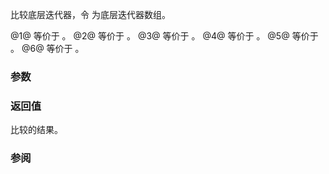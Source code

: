 {{title|1=operator==,&lt;,&gt;,&lt;=,&gt;=,&lt;=&gt;{{small|(ranges::adjacent_view::''iterator'')}}}}
{{cpp/ranges/adjacent_view/navbar}}

{{dcl begin}}
{{dcl|num=1|since=c++23|1=
friend constexpr bool operator==( const /*iterator*/&amp; x, const /*iterator*/&amp; y );
}}
{{dcl|num=2|since=c++23|1=
friend constexpr bool operator&lt;( const /*iterator*/&amp; x, const /*iterator*/&amp; y )
    requires ranges::random_access_range&lt;Base&gt;;
}}
{{dcl|num=3|since=c++23|1=
friend constexpr bool operator&gt;( const /*iterator*/&amp; x, const /*iterator*/&amp; y )
    requires ranges::random_access_range&lt;Base&gt;;
}}
{{dcl|num=4|since=c++23|1=
friend constexpr bool operator&lt;=( const /*iterator*/&amp; x, const /*iterator*/&amp; y )
    requires ranges::random_access_range&lt;Base&gt;;
}}
{{dcl|num=5|since=c++23|1=
friend constexpr bool operator&gt;=( const /*iterator*/&amp; x, const /*iterator*/&amp; y )
    requires ranges::random_access_range&lt;Base&gt;;
}}
{{dcl|num=6|since=c++23|1=
friend constexpr auto operator&lt;=&gt;( const /*iterator*/&amp; x, const /*iterator*/&amp; y )
    requires ranges::random_access_range&lt;Base&gt; &amp;&amp;
             std::three_way_comparable&lt;ranges::iterator_t&lt;Base&gt;&gt;;
}}
{{dcl end}}

比较底层迭代器，令 {{rlpi|/#数据成员|current_}} 为底层迭代器数组。

@1@ 等价于 {{c|1=return x.current_.back() == y.current_.back()}}。
@2@ 等价于 {{c|return x.current_.back() &lt; y.current_.back()}}。
@3@ 等价于 {{c|return y &lt; x;}}。
@4@ 等价于 {{c|return !(y &lt; x);}}。
@5@ 等价于 {{c|return !(x &lt; y);}}。
@6@ 等价于 {{c|1=return x.base() &lt;=&gt; y.base();}}。

{{cpp/hidden friend|{{tt|std::ranges::adjacent_view::''iterator''&lt;Const&gt;}}|plural=yes}}

{{cpp/note synthesized eq}}

===参数===
{{par begin}}
{{par|x, y|要比较的迭代器}}
{{par end}}

===返回值===
比较的结果。

===参阅===
{{dsc begin}}
{{dsc inc|cpp/ranges/adaptor/sentinel/dsc operator cmp|adjacent_view}}
{{dsc end}}

{{langlinks|de|en|es|ja|ru}}